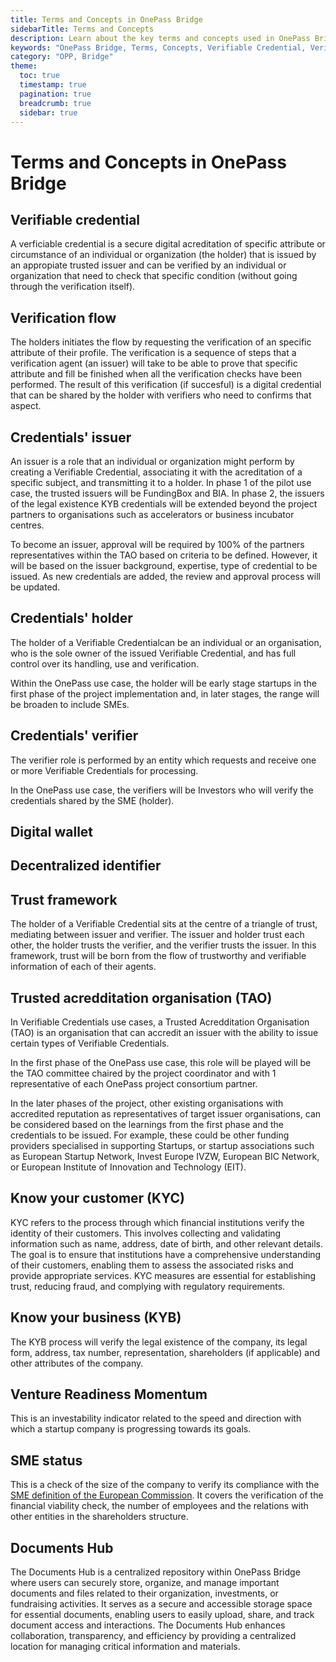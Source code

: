 ```yaml
---
title: Terms and Concepts in OnePass Bridge
sidebarTitle: Terms and Concepts
description: Learn about the key terms and concepts used in OnePass Bridge to help you navigate and leverage the platform effectively.
keywords: "OnePass Bridge, Terms, Concepts, Verifiable Credential, Verification Flow, Issuer, Holder, Verifier, Digital Wallet, Decentralized Identifier, Trust Framework, TAO, KYC, KYB, Venture Readiness Momentum, SME Status, Data Room"
category: "OPP, Bridge"
theme: 
  toc: true
  timestamp: true
  pagination: true
  breadcrumb: true
  sidebar: true
---
```


# Terms and Concepts in OnePass Bridge

## Verifiable credential

A verficiable credential is a secure digital acreditation of specific attribute or circumstance of an individual or organization (the holder) that is issued by an appropiate trusted issuer and can be verified by an individual or organization that need to check that specific condition (without going through the verification itself).

## Verification flow

The holders initiates the flow by requesting the verification of an specific attribute of their profile. The verification is a sequence of steps that a verification agent (an issuer) will take to be able to prove that specific attribute and fill be finished when all the verification checks have been performed. The result of this verification (if succesful) is a digital credential that can be shared by the holder with verifiers who need to confirms that aspect.

## Credentials' issuer

An issuer is a role that an individual or organization might perform by creating a Verifiable Credential, associating it with the acreditation of a specific subject, and transmitting it to a holder.
In phase 1 of the pilot use case, the trusted issuers will be FundingBox and BIA. In phase 2, the issuers of the legal existence KYB credentials will be extended beyond the project partners to organisations such as accelerators or business incubator centres.

To become an issuer, approval will be required by 100% of the partners representatives within the TAO based on criteria to be defined. However, it will be based on the issuer background, expertise, type of credential to be issued. As new credentials are added, the review and approval process will be updated.

## Credentials' holder

The holder of a Verifiable Credentialcan be an individual or an organisation, who is the sole owner of the issued Verifiable Credential, and has full control over its handling, use and verification.

Within the OnePass use case, the holder will be early stage startups in the first phase of the project implementation and, in later stages, the range will be broaden to include SMEs.

## Credentials' verifier

The verifier role is performed by an entity which requests and receive one or more Verifiable Credentials for processing.

In the OnePass use case, the verifiers will be Investors who will verify the credentials shared by the SME (holder).

## Digital wallet

## Decentralized identifier

## Trust framework

The holder of a Verifiable Credential sits at the centre of a triangle of trust, mediating between issuer and verifier. The issuer and holder trust each other, the holder trusts the verifier, and the verifier trusts the issuer. In this framework, trust will be born from the flow of trustworthy and verifiable information of each of their agents.

## Trusted acredditation organisation (TAO)

In Verifiable Credentials use cases, a Trusted Acredditation Organisation (TAO) is an organisation that can accredit an issuer with the ability to issue certain types of Verifiable Credentials.

In the first phase of the OnePass use case, this role will be played will be the TAO committee chaired by the project coordinator and with 1 representative of each OnePass project consortium partner.

In the later phases of the project, other existing organisations with accredited reputation as representatives of target issuer organisations, can be considered based on the learnings from the first phase and the credentials to be issued. For example, these could be other funding providers specialised in supporting Startups, or startup associations such as European Startup Network, Invest Europe IVZW, European BIC Network, or European Institute of Innovation and Technology (EIT).  

## Know your customer (KYC)

KYC refers to the process through which financial institutions verify the identity of their customers. This involves collecting and validating information such as name, address, date of birth, and other relevant details. The goal is to ensure that institutions have a comprehensive understanding of their customers, enabling them to assess the associated risks and provide appropriate services. KYC measures are essential for establishing trust, reducing fraud, and complying with regulatory requirements.

## Know your business (KYB)

The KYB process will verify the legal existence of the company, its legal form, address, tax number, representation, shareholders (if applicable) and other attributes of the company.

## Venture Readiness Momentum

This is an investability indicator related to the speed and direction with which a startup company is progressing towards its goals.

## SME status

This is a check of the size of the company to verify its compliance with the [SME definition of the European Commission](https://ec.europa.eu/growth/smes/sme-definition_en). It covers the verification of the financial viability check, the number of employees and the relations with other entities in the shareholders structure.

## Documents Hub

The Documents Hub is a centralized repository within OnePass Bridge where users can securely store, organize, and manage important documents and files related to their organization, investments, or fundraising activities. It serves as a secure and accessible storage space for essential documents, enabling users to easily upload, share, and track document access and interactions. The Documents Hub enhances collaboration, transparency, and efficiency by providing a centralized location for managing critical information and materials.


